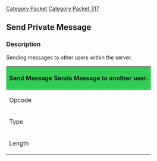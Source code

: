 [[Category Packet]]
[[Category Packet 317]]
== Send Private Message ==

=== Description ===

Sending messages to other users within the server.
{| style="float=right; margin:1em; width:250px;" cellpadding="3" cellspacing="0" border="1"
|-
! scope="col" colspan="2" style="background-color:#3c5;" | Send Message 
Sends Message to another user.
|-
! scope="row"| Opcode
| 196
|-
! scope="row"| Type
| VARIABLE_SHORT
|-
! scope="row"| Length
| N/A
|}